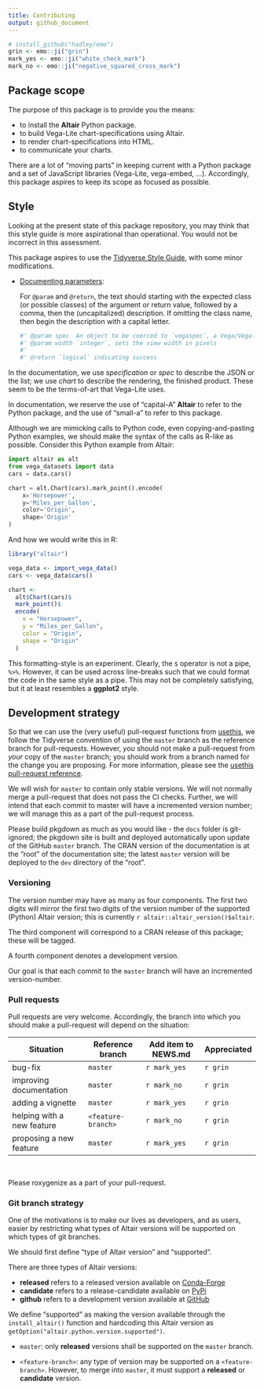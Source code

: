 ```yaml
---
title: Contributing
output: github_document
---
```


```r
# install_github("hadley/emo")
grin <- emo::ji("grin")
mark_yes <- emo::ji("white_check_mark")
mark_no <- emo::ji("negative_squared_cross_mark")
```

## Package scope

The purpose of this package is to provide you the means:

- to install the **Altair** Python package.
- to build Vega-Lite chart-specifications using Altair. 
- to render chart-specifications into HTML.
- to communicate your charts.

There are a lot of "moving parts" in keeping current with a Python package and a set of JavaScript libraries (Vega-Lite, vega-embed, ...). Accordingly, this package aspires to keep its scope as focused as possible.

## Style

Looking at the present state of this package repository, you may think that this style guide is more aspirational than operational. You would not be incorrect in this assessment.

This package aspires to use the [Tidyverse Style Guide](http://style.tidyverse.org), with some minor modifications.

- [Documenting parameters](http://style.tidyverse.org/code-documentation.html#documenting-parameters):

   For `@param` and `@return`, the text should starting with the expected class (or possible classes) of the argument or return value, followed by a comma, then the (uncapitalized) description. If omitting the class name, then begin the description with a capital letter.

   ```r
   #' @param spec  An object to be coerced to `vegaspec`, a Vega/Vega-Lite specification
   #' @param width `integer`, sets the view width in pixels
   #'
   #' @return `logical` indicating success
   ```

In the documentation, we use *specification* or *spec* to describe the JSON or the list; we use *chart* to describe the rendering, the finished product. These seem to be the terms-of-art that Vega-Lite uses.

In documentation, we reserve the use of "capital-A" **Altair** to refer to the Python package, and the use of "small-a" to refer to this package.

Although we are mimicking calls to Python code, even copying-and-pasting Python examples, we should make the syntax of the calls as R-like as possible. Consider this Python example from Altair:

```python
import altair as alt
from vega_datasets import data
cars = data.cars()

chart = alt.Chart(cars).mark_point().encode(
    x='Horsepower',
    y='Miles_per_Gallon',
    color='Origin',
    shape='Origin'
)
```

And how we would write this in R:

```r
library("altair")

vega_data <- import_vega_data()
cars <- vega_data$cars()

chart <-
  alt$Chart(cars)$
  mark_point()$
  encode(
    x = "Horsepower",
    y = "Miles_per_Gallon",
    color = "Origin",
    shape = "Origin"
  )
```

This formatting-style is an experiment. Clearly, the `$` operator is not a pipe, `%>%`. However, it can be used across line-breaks such that we could format the code in the same style as a pipe. This may not be completely satisfying, but it at least resembles a **ggplot2** style. 

## Development strategy

So that we can use the (very useful) pull-request functions from [usethis](https://usethis.r-lib.org/), we follow the Tidyverse convention of using the `master` branch as the reference branch for pull-requests. However, *you* should not make a pull-request from *your* copy of the `master` branch; you should work from a branch named for the change you are proposing. For more information, please see the [usethis pull-request reference](https://usethis.r-lib.org/reference/pr_init.html).

We will wish for `master` to contain only stable versions. We will not normally merge a pull-request that does not pass the CI checks. Further, we will intend that each commit to master will have a incremented version number; we will manage this as a part of the pull-request process.

Please build pkgdown as much as you would like - the `docs` folder is git-ignored; the pkgdown site is built and deployed automatically upon update of the GitHub `master` branch. The CRAN version of the documentation is at the "root" of the documentation site; the latest `master` version will be deployed to the `dev` directory of the "root".

### Versioning

The version number may have as many as four components. The first two digits will mirror the first two digits of the version number of the supported (Python) Altair version; this is currently ``r altair::altair_version()$altair``. 

The third component will correspond to a CRAN release of this package; these will be tagged.

A fourth component denotes a development version.

Our goal is that each commit to the `master` branch will have an incremented version-number.

### Pull requests

Pull requests are very welcome. Accordingly, the branch into which you should make a pull-request will depend on the situation:

Situation                  | Reference branch     | Add item to NEWS.md   | Appreciated
-------------------------- | -------------------- | --------------------- | -----------
bug-fix                    | `master`             | `r mark_yes`          | `r grin`
improving documentation    | `master`             | `r mark_no`           | `r grin`
adding a vignette          | `master`             | `r mark_yes`          | `r grin`
helping with a new feature | `<feature-branch>`   | `r mark_no`           | `r grin`
proposing a new feature    | `master`             | `r mark_yes`          | `r grin`

<br>

Please roxygenize as a part of your pull-request.

### Git branch strategy

One of the motivations is to make our lives as developers, and as users, easier by restricting what types of Altair versions will be supported on which types of git branches.

We should first define "type of Altair version" and "supported".

There are three types of Altair versions:

- __released__ refers to a released version available on [Conda-Forge](https://anaconda.org/conda-forge/altair) 
- __candidate__ refers to a release-candidate available on [PyPi](https://pypi.org/project/altair)
- __github__ refers to a development version available at [GitHub](https://github.com/altair-viz/altair)

We define "supported" as making the version available through the `install_altair()` function and hardcoding this Altair version as `getOption("altair.python.version.supported")`. 

- `master`: only __released__ versions shall be supported on the `master` branch. 

- `<feature-branch>`: any type of version may be supported on a `<feature-branch>`. However, to merge into `master`, it must support a __released__ or __candidate__ version.

